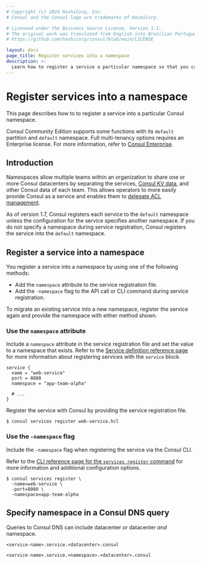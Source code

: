 ```yaml
---
# Copyright (c) 2024 HashiCorp, Inc.
# Consul and the Consul logo are trademarks of HashiCorp.

# Licensed under the Business Source License, Version 1.1.
# The original work was translated from English into Brazilian Portuguese.
# https://github.com/hashicorp/consul/blob/main/LICENSE

layout: docs
page_title: Register services into a namespace
description: >-
  Learn how to register a service a particular namespace so that you can use Consul DNS to address it securely.
---
```


# Register services into a namespace

This page describes how to to register a service into a particular Consul namespace.

Consul Community Edition supports some functions with its `default` partition and `default` namespace. Full multi-tenancy options requires an Enterprise license. For more information, refer to [Consul Enterprise](/consul/docs/enterprise).

## Introduction

Namespaces allow multiple teams within an organization to share one or more
Consul datacenters by separating the services, [Consul KV data](/consul/docs/automate/kv), and other Consul
data of each team. This allows operators to more easily provide
Consul as a service and enables them to [delegate ACL
management](/consul/tutorials/namespaces/namespaces-secure-shared-access).

As of version 1.7, Consul registers each service to the `default` namespace unless the configuration for the service specifies another namespace. If you do not specify a namespace during service registration, Consul registers the service into the `default` namespace.

## Register a service into a namespace

You register a service into a namespace by using one of the following methods:

- Add the `namespace` attribute to the service registration file.
- Add the `-namespace` flag to the API call or CLI command during service registration.

To migrate an existing service into a new namespace, register the service again and provide the namespace with either method shown.

### Use the `namespace` attribute

Include a `namespace` attribute in the service registration file and set the value to a namespace that exists. Refer to the [Service definition reference page](/consul/docs/reference/service) for more information about registering services with the `service` block.

<CodeBlockConfig filename="web-service.hcl" highlight="4">

```hcl
service {
  name = "web-service"
  port = 8080
  namespace = "app-team-alpha"

  # ...
}
```

</CodeBlockConfig>

Register the service with Consul by providing the service registration file.

```shell-session
$ consul services register web-service.hcl
```

### Use the `-namespace` flag

Include the `-namespace` flag when registering the service via the Consul CLI.

Refer to the [CLI reference page for the `services register` command](/consul/commands/services/register) for more information and additional configuration options.

```shell-session
$ consul services register \
  -name=web-service \
  -port=8080 \
  -namespace=app-team-alpha
```


## Specify namespace in a Consul DNS query

Queries to Consul DNS can include datacenter or datacenter _and_ namespace.

<Tabs>

<Tab heading="Format with datacenter only" group="datacenter-only">

`<service-name>.service.<datacenter>.consul`

</Tab>

<Tab heading="Format with datacenter and namespace" group="datacenter-and-namespace">

`<service-name>.service.<namespace>.<datacenter>.consul`

</Tab>

</Tabs>
